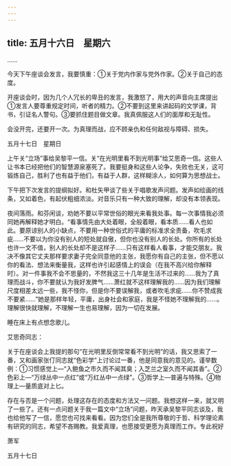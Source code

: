```yaml
---
---
---
```

title: 五月十六日　星期六
---




……

今天下午座谈会发言，我要慎重：①关于党内作家与党外作家。②关于自己的态度。

开座谈会时，因为几个人冗长的卑丑的发言，我激怒了，用大的声音向主席提出①发言人要尊重规定时间，听者的精力。②不要到这里来讲起码的文学课，背书，引证名人警句。③要抓住题目做文章。我真佩服这人们的面厚和无耻性。

会没开完，还要开一次。为真理而战，应不顾亲仇和任何敌视与障碍、损失。





五月十七日　星期日


上午关“立场”事给吴黎平一信。关“在光明里看不到光明事”给艾思奇一信。这些人让书本已经把他们的智慧源泉塞死了。我要挺身和这些人论争，失败也无关，这可锻炼自己，胜利了也有益于他们，有益于人群，这样糊涂人，如何算为思想战士。

下午把下次发言的提纲拟好。和杜矢甲谈了些关于唱歌发声问题。发声如绘画的线条，又如着色，有起伏粗细浓淡。对音乐只有一种大致的理解，却没有本领表现。

夜间落雨。和芬闲谈，劝她不要以平常世俗的眼光来看我处事。每一次事情我必须同她再解释她才明白。“看事情先由大处着眼，全般着眼，看本质……看人也如此。要原谅别人的小缺点，不要用一种世俗式的平庸的标准求全责备，吹毛求疵……不要以为你没有别人的短处就自傲，但你也没有别人的长处。你所有的长处也许一文不值，别人的长处却不是这样子……只有这样看人看事，才能交朋友。我决不像其它丈夫那样要求妻子完全同意他的主张，我愿你有自己的主张，但不愿以你的看法、想法来衡量我，这样也许引起感情上的误会（在我不高兴给你解释时）。对一件事我不会不思量的，不然我这三十几年是生活不过来的……我为了真理而战斗，你不要就认为我好发脾气……萧红就不这样理解我的……因为我们理解尺度相差太远一些，我不怪你，但是你不要误解我，或者吹毛求疵……你不赞成我不要紧……”她是那样年轻，平庸，出身社会和家庭，我是不怪她不理解我的……。理解很快就理解，不理解一生也易理解，因为一切在发展。

睡在床上有点想念歌儿。

艾思奇同志：

关于在座谈会上我提的那句“在光明里反倒常常看不到光明”的话，我又思索了一番，又和画家张仃同志就“色彩学”上讨论过一番，他是同意我的意见的。谨举数例：①习惯感觉上―“入鲍鱼之市久而不闻其臭；入芝兰之室久而不闻其香”。②色彩上―“万绿丛中一点红”或“万红丛中一点绿”。③哲学上―普遍与特殊。④物理上―量质底对上匕。

存在与否是一个问题，处理这存在的态度和方法又一问题。我想这样一来，就又明了一些了。还有一点问题关于我一篇文中“立场”问题，昨天承吴黎平同志谈及，我也给他写了一信，愿您也可找来看看。因为您们全是我所尊敬的于哲、科学理论素有研究的同志，希望不吝赐教。我爱真理，也愿接受更愿为真理而工作。专此祝好

萧军

五月十七日